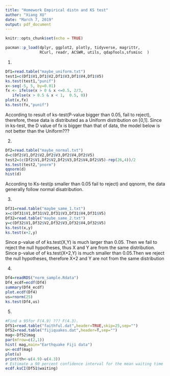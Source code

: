 ```yaml
---
title: "Homework Empirical distn and KS test"
author: "Xiang XU"
date: "March 7, 2019"
output: pdf_document
---
```


```r
knitr::opts_chunk$set(echo = TRUE)

pacman::p_load(dplyr, ggplot2, plotly, tidyverse, magrittr, 
               RCurl, readr, ACSWR, utils, qdapTools,sfsmisc  )

```

1.
```r
Df1=read.table("maybe_uniform.txt")
test1=c(Df1$V1,Df1$V2,Df1$V3,Df1$V4,Df1$V5)
ks.test(test1,"punif")
x<-seq(-5, 5, by=0.01)
fx <- ifelse(x > 0 & x <=0.5, 2/3,
   ifelse(x > 0.5 & x < 1,  0.5, 0))
plot(x,fx)
ks.test(fx,"punif")
```
According to result of ks-test(P-value bigger than 0.05, fail to reject), therefore, these data is distributed as a Uniform distribution on [0,1].
Since in ks-test, the D value of fx is bigger than that of data, the model below is not better than the Uniform???

2.
```r
Df2=read.table("maybe_normal.txt")
d=c(Df2$V1,Df2$V2,Df2$V3,Df2$V4,Df2$V5)
test2=(c(Df2$V1,Df2$V2,Df2$V3,Df2$V4,Df2$V5)-rep(26,4))/2
ks.test(test2,"pnorm")
qqnorm(d)
hist(d)
```
According to Ks-test(p smaller than 0.05 fail to reject) and qqnorm, the data generally follow normal disatribution.


3. 
```r
Df31=read.table("maybe_same_1.txt")
x=c(Df31$V1,Df31$V2,Df31$V3,Df31$V4,Df31$V5)
Df32=read.table("maybe_same_2.txt")
y=c(Df32$V1,Df32$V2,Df32$V3,Df32$V4,Df32$V5)
ks.test(x,y)
ks.test(x+2,y)
```

Since p-value of of ks.test(X,Y) is much larger than 0.05. Then we fail to reject the null hypotheses, thus X and Y are from the same distribution. Since p-value of of ks.test(X+2,Y) is much smaller than 0.05.Then we reject the null hypotheses, therefore X+2 and Y are not from the same distribution


4. 
```r
Df4=readRDS("norm_sample.Rdata")
Df4_ecdf=ecdf(Df4)
summary(Df4_ecdf)
plot.ecdf(Df4)
us=rnorm(25)
ks.test(Df4,us)
```


5. 
```r
#Find a 95for F(4.9) ??? F(4.3).
Df51=read.table("faithful.dat",header=TRUE,skip=25,sep="")
Df52=read.table("fijiquakes.dat",header=T,sep="")
mag<-Df52$mag
par(mfrow=c(2,1))
hist( mag,main="Earthquake Fiji data")
u<-ecdf(mag)
plot(u)
print(th<-u(4.9)-u(4.3))
# Estimate a 90 percent confidence interval for the mean waiting time
ecdf.ksCI(Df51$waiting)
```
